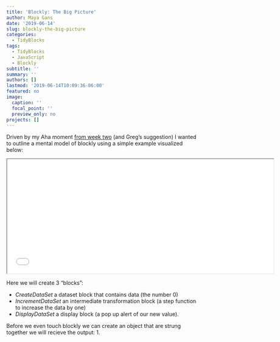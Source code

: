 ```yaml
---
title: 'Blockly: The Big Picture'
author: Maya Gans
date: '2019-06-14'
slug: blockly-the-big-picture
categories:
  - TidyBlocks
tags:
  - TidyBlocks
  - JavaScript
  - Blockly
subtitle: ''
summary: ''
authors: []
lastmod: '2019-06-14T10:09:36-06:00'
featured: no
image:
  caption: ''
  focal_point: ''
  preview_only: no
projects: []
---
```


Driven by my Aha moment [from week two](/post/2019/week-2-humble-pie/) (and Greg's suggestion) I wanted to outline a mental model of blockly using a simple example visualized below:

<iframe id="demoblock-iframe" height="300" width="700" src="example/index.html"></iframe>

Here we will create 3 "blocks": 

* *CreateDataSet* a dataset block that contains data (the number 0)
* *IncrementDataSet* an intermediate transformation block (a step function to increase the data by one)
* *DisplayDataSet* a display block (a pop up alert of our new value).

Before we even touch blockly we can create an object that   are strung together we will recieve the output: 1.

```js
```

